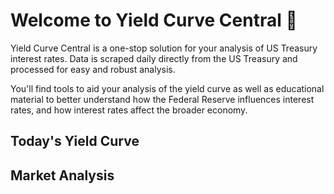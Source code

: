 # Welcome to Yield Curve Central 👋

Yield Curve Central is a one-stop solution for your analysis of US Treasury interest rates. Data is scraped daily directly from the US Treasury and processed for easy and robust analysis.

You'll find tools to aid your analysis of the yield curve as well as educational material to better understand how the Federal Reserve influences interest rates, and how interest rates affect the broader economy.
 


## Today's Yield Curve

<CombinedComponent />

## Market Analysis 

<BigQueryData endpoint="/api/intelligence" />

